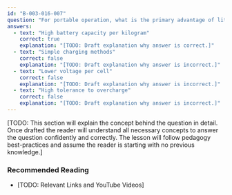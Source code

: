 ```yaml
---
id: "B-003-016-007"
question: "For portable operation, what is the primary advantage of lithium-based batteries over lead-acid batteries?"
answers:
  - text: "High battery capacity per kilogram"
    correct: true
    explanation: "[TODO: Draft explanation why answer is correct.]"
  - text: "Simple charging methods"
    correct: false
    explanation: "[TODO: Draft explanation why answer is incorrect.]"
  - text: "Lower voltage per cell"
    correct: false
    explanation: "[TODO: Draft explanation why answer is incorrect.]"
  - text: "High tolerance to overcharge"
    correct: false
    explanation: "[TODO: Draft explanation why answer is incorrect.]"
---
```


[TODO: This section will explain the concept behind the question in detail. Once drafted the reader will understand all necessary concepts to answer the question confidently and correctly. The lesson will follow pedagogy best-practices and assume the reader is starting with no previous knowledge.]

### Recommended Reading

- [TODO: Relevant Links and YouTube Videos]
